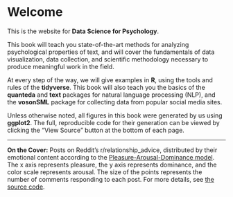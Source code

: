 # Welcome {.unnumbered}

This is the website for **Data Science for Psychology**.

This book will teach you state-of-the-art methods for analyzing psychological properties of text, and will cover the fundamentals of data visualization, data collection, and scientific methodology necessary to produce meaningful work in the field.

At every step of the way, we will give examples in **R**, using the tools and rules of the **tidyverse**. This book will also teach you the basics of the **quanteda** and **text** packages for natural language processing (NLP), and the **vosonSML** package for collecting data from popular social media sites.

Unless otherwise noted, all figures in this book were generated by us using **ggplot2**. The full, reproducible code for their generation can be viewed by clicking the "View Source" button at the bottom of each page.

----------------------

**On the Cover:** Posts on Reddit's r/relationship_advice, distributed by their emotional content according to the [Pleasure-Arousal-Dominance model](https://en.wikipedia.org/wiki/PAD_emotional_state_model). The x axis represents pleasure, the y axis represents dominance, and the color scale represents arousal. The size of the points represents the number of comments responding to each post. For more details, see [the source code](https://github.com/rimonim/ds4psych/blob/main/cover.R).

